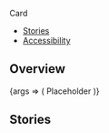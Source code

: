 

<Meta title="Components/Card2/Checkbox" component={Card.Checkbox} />

<PageHeader>Card</PageHeader>

- [Stories](#stories)
- [Accessibility](#accessibility)

## Overview

<Canvas>
  <Story name="Default">
    {args => (
      <Card.Checkbox {...args} width="150px" height="150px">
        <Card.CheckboxIndicator slot="top-left" />
        <Flex justifyContent="center" alignItems="center" fullHeight>
          <Text color="text-gray-50" size="xsmall" weight="bold">
            Placeholder
          </Text>
        </Flex>
      </Card.Checkbox>
    )}
  </Story>
</Canvas>

<ArgsTable story="Default" />

## Stories
